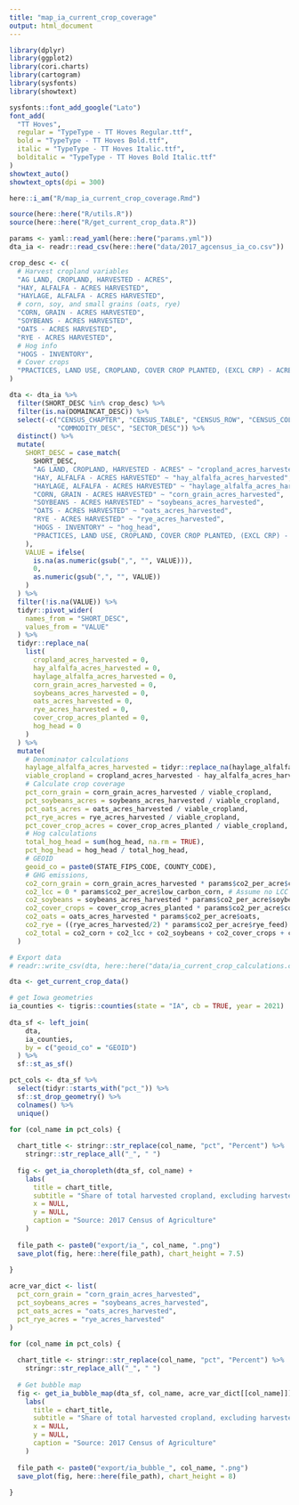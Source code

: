 ```yaml
---
title: "map_ia_current_crop_coverage"
output: html_document
---
```


```r

library(dplyr)
library(ggplot2)
library(cori.charts)
library(cartogram)
library(sysfonts)
library(showtext)

sysfonts::font_add_google("Lato")
font_add(
  "TT Hoves",
  regular = "TypeType - TT Hoves Regular.ttf",
  bold = "TypeType - TT Hoves Bold.ttf",
  italic = "TypeType - TT Hoves Italic.ttf",
  bolditalic = "TypeType - TT Hoves Bold Italic.ttf"
)
showtext_auto()
showtext_opts(dpi = 300)

here::i_am("R/map_ia_current_crop_coverage.Rmd")

source(here::here("R/utils.R"))
source(here::here("R/get_current_crop_data.R"))

```

```r

params <- yaml::read_yaml(here::here("params.yml"))
dta_ia <- readr::read_csv(here::here("data/2017_agcensus_ia_co.csv"))

```

```r

crop_desc <- c(
  # Harvest cropland variables
  "AG LAND, CROPLAND, HARVESTED - ACRES",
  "HAY, ALFALFA - ACRES HARVESTED",
  "HAYLAGE, ALFALFA - ACRES HARVESTED",
  # corn, soy, and small grains (oats, rye)
  "CORN, GRAIN - ACRES HARVESTED",
  "SOYBEANS - ACRES HARVESTED",
  "OATS - ACRES HARVESTED",
  "RYE - ACRES HARVESTED",
  # Hog info
  "HOGS - INVENTORY",
  # Cover crops
  "PRACTICES, LAND USE, CROPLAND, COVER CROP PLANTED, (EXCL CRP) - ACRES"
)

dta <- dta_ia %>%
  filter(SHORT_DESC %in% crop_desc) %>%
  filter(is.na(DOMAINCAT_DESC)) %>%
  select(-c("CENSUS_CHAPTER", "CENSUS_TABLE", "CENSUS_ROW", "CENSUS_COLUMN",
            "COMMODITY_DESC", "SECTOR_DESC")) %>%
  distinct() %>%
  mutate(
    SHORT_DESC = case_match(
      SHORT_DESC,
      "AG LAND, CROPLAND, HARVESTED - ACRES" ~ "cropland_acres_harvested",
      "HAY, ALFALFA - ACRES HARVESTED" ~ "hay_alfalfa_acres_harvested",
      "HAYLAGE, ALFALFA - ACRES HARVESTED" ~ "haylage_alfalfa_acres_harvested",
      "CORN, GRAIN - ACRES HARVESTED" ~ "corn_grain_acres_harvested",
      "SOYBEANS - ACRES HARVESTED" ~ "soybeans_acres_harvested",
      "OATS - ACRES HARVESTED" ~ "oats_acres_harvested",
      "RYE - ACRES HARVESTED" ~ "rye_acres_harvested",
      "HOGS - INVENTORY" ~ "hog_head",
      "PRACTICES, LAND USE, CROPLAND, COVER CROP PLANTED, (EXCL CRP) - ACRES" ~ "cover_crop_acres_planted"
    ),
    VALUE = ifelse(
      is.na(as.numeric(gsub(",", "", VALUE))), 
      0,
      as.numeric(gsub(",", "", VALUE))
    )
  ) %>%
  filter(!is.na(VALUE)) %>%
  tidyr::pivot_wider(
    names_from = "SHORT_DESC",
    values_from = "VALUE"
  ) %>%
  tidyr::replace_na(
    list(
      cropland_acres_harvested = 0,
      hay_alfalfa_acres_harvested = 0,
      haylage_alfalfa_acres_harvested = 0,
      corn_grain_acres_harvested = 0,
      soybeans_acres_harvested = 0,
      oats_acres_harvested = 0,
      rye_acres_harvested = 0,
      cover_crop_acres_planted = 0,
      hog_head = 0
    )
  ) %>%
  mutate(
    # Denominator calculations
    haylage_alfalfa_acres_harvested = tidyr::replace_na(haylage_alfalfa_acres_harvested, 0),
    viable_cropland = cropland_acres_harvested - hay_alfalfa_acres_harvested - haylage_alfalfa_acres_harvested,
    # Calculate crop coverage
    pct_corn_grain = corn_grain_acres_harvested / viable_cropland,
    pct_soybeans_acres = soybeans_acres_harvested / viable_cropland,
    pct_oats_acres = oats_acres_harvested / viable_cropland,
    pct_rye_acres = rye_acres_harvested / viable_cropland,
    pct_cover_crop_acres = cover_crop_acres_planted / viable_cropland,
    # Hog calculations
    total_hog_head = sum(hog_head, na.rm = TRUE),
    pct_hog_head = hog_head / total_hog_head,
    # GEOID
    geoid_co = paste0(STATE_FIPS_CODE, COUNTY_CODE),
    # GHG emissions,
    co2_corn_grain = corn_grain_acres_harvested * params$co2_per_acre$corn_grain,
    co2_lcc = 0 * params$co2_per_acre$low_carbon_corn, # Assume no LCC to start
    co2_soybeans = soybeans_acres_harvested * params$co2_per_acre$soybeans,
    co2_cover_crops = cover_crop_acres_planted * params$co2_per_acre$cover_crops,
    co2_oats = oats_acres_harvested * params$co2_per_acre$oats,
    co2_rye = ((rye_acres_harvested/2) * params$co2_per_acre$rye_feed) + ((rye_acres_harvested/2) * params$co2_per_acre$rye_seed),
    co2_total = co2_corn + co2_lcc + co2_soybeans + co2_cover_crops + co2_rye + co2_oats
  )

# Export data
# readr::write_csv(dta, here::here("data/ia_current_crop_calculations.csv"))

```


```r

dta <- get_current_crop_data()

# get Iowa geometries
ia_counties <- tigris::counties(state = "IA", cb = TRUE, year = 2021)
  
dta_sf <- left_join(
    dta,
    ia_counties,
    by = c("geoid_co" = "GEOID")
  ) %>%
  sf::st_as_sf()

```

```r

pct_cols <- dta_sf %>%
  select(tidyr::starts_with("pct_")) %>%
  sf::st_drop_geometry() %>%
  colnames() %>%
  unique()

for (col_name in pct_cols) {
  
  chart_title <- stringr::str_replace(col_name, "pct", "Percent") %>%
    stringr::str_replace_all("_", " ")
  
  fig <- get_ia_choropleth(dta_sf, col_name) +
    labs(
      title = chart_title,
      subtitle = "Share of total harvested cropland, excluding harvested alfalfa acreage",
      x = NULL,
      y = NULL,
      caption = "Source: 2017 Census of Agriculture"
    )
  
  file_path <- paste0("export/ia_", col_name, ".png")
  save_plot(fig, here::here(file_path), chart_height = 7.5)
  
}


```

```r

acre_var_dict <- list(
  pct_corn_grain = "corn_grain_acres_harvested",
  pct_soybeans_acres = "soybeans_acres_harvested",
  pct_oats_acres = "oats_acres_harvested",
  pct_rye_acres = "rye_acres_harvested"
)

for (col_name in pct_cols) {
  
  chart_title <- stringr::str_replace(col_name, "pct", "Percent") %>%
    stringr::str_replace_all("_", " ")
  
  # Get bubble map
  fig <- get_ia_bubble_map(dta_sf, col_name, acre_var_dict[[col_name]]) +
    labs(
      title = chart_title,
      subtitle = "Share of total harvested cropland, excluding harvested alfalfa acreage. Circles sized by total acreage.",
      x = NULL,
      y = NULL,
      caption = "Source: 2017 Census of Agriculture"
    )
  
  file_path <- paste0("export/ia_bubble_", col_name, ".png")
  save_plot(fig, here::here(file_path), chart_height = 8)
  
}

```




